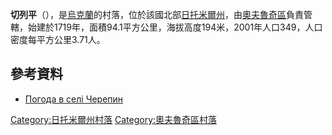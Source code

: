 {{coord|51|20|8|N|28|44|8|E|scale:30000|display=title}}

'''切列平'''（{{lang-uk|Черепин}}），是[[烏克蘭|烏克蘭]]的村落，位於該國北部[[日托米爾州|日托米爾州]]，由[[奧夫魯奇區|奧夫魯奇區]]負責管轄，始建於1719年，面積94.1平方公里，海拔高度194米，2001年人口349，人口密度每平方公里3.71人。

==參考資料==
* [http://weather.in.ua/ua/zhitomirskaja/28239 Погода в селі Черепин] {{Wayback|url=http://weather.in.ua/ua/zhitomirskaja/28239 |date=20111219143144 }}

{{DEFAULTSORT:Черепин}}
[[Category:日托米爾州村落|Category:日托米爾州村落]]
[[Category:奧夫魯奇區村落|Category:奧夫魯奇區村落]]


{{Zhytomyr-geo-stub}}